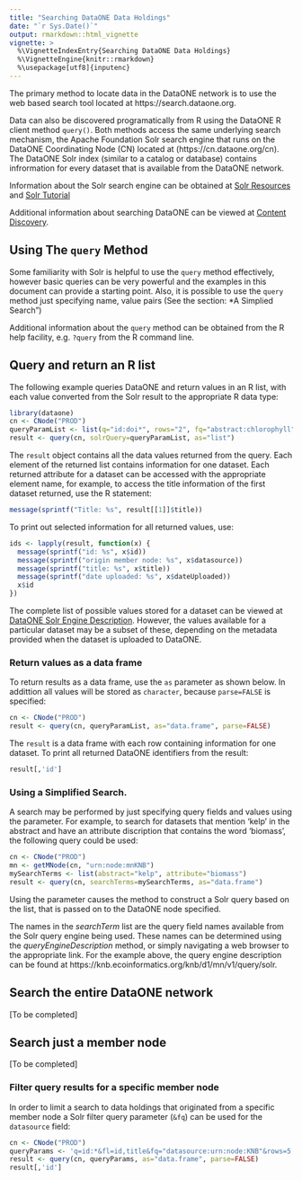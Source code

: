 ```yaml
---
title: "Searching DataONE Data Holdings"
date: "`r Sys.Date()`"
output: rmarkdown::html_vignette
vignette: >
  %\VignetteIndexEntry{Searching DataONE Data Holdings}
  %\VignetteEngine{knitr::rmarkdown}
  %\usepackage[utf8]{inputenc}
---
```


The primary method to locate data in the DataONE network is to use the web based search tool located at https://search.dataone.org.

Data can also be discovered programatically from R using the DataONE R client method `query()`. Both methods access the same
underlying search mechanism, the Apache Foundation Solr search engine that runs on the DataONE Coordinating Node (CN) located at
(https://cn.dataone.org/cn). The DataONE Solr index (similar to a catalog or database) contains infrormation for every dataset that is available from 
the DataONE network. 

Information about the Solr search engine can be obtained at [Solr Resources](http://lucene.apache.org/solr/resources.html) and 
[Solr Tutorial](http://www.solrtutorial.com)

Additional information about searching DataONE can be viewed at [Content Discovery](https://mule1.dataone.org/ArchitectureDocs-current/design/SearchMetadata.html).

## Using The `query` Method

Some familiarity with Solr is helpful to use the `query` method
effectively, however basic queries can be very powerful and the examples in this document can provide a starting point. Also, it is possible to use the `query` method just specifying name, value pairs (See the section: *A Simplied Search")


Additional information about the `query` method can be obtained from the R help facility, e.g. `?query` from the R command line.

## Query and return an R list

The following example queries DataONE and return values in an R list, with each value converted from the Solr result to the appropriate R data type: 

```r
library(dataone)
cn <- CNode("PROD")
queryParamList <- list(q="id:doi*", rows="2", fq="abstract:chlorophyll", fl="id,title,dateUploaded,abstract,datasource,size")
result <- query(cn, solrQuery=queryParamList, as="list")
```

The `result` object contains all the data values returned from the query. Each element of the returned list contains information
for one dataset. Each returned attribute for a dataset can be accessed with the appropriate element name, for example, to 
access the title information of the first dataset returned, use the R statement:

```r
message(sprintf("Title: %s", result[[1]]$title))
```

To print out selected information for all returned values, use:

```r
ids <- lapply(result, function(x) {
  message(sprintf("id: %s", x$id))
  message(sprintf("origin member node: %s", x$datasource))
  message(sprintf("title: %s", x$title))
  message(sprintf("date uploaded: %s", x$dateUploaded))
  x$id
})
```
  
The complete list of possible values stored for a dataset can be viewed at [DataONE Solr Engine Description](https://cn.dataone.org/cn/v1/query/solr). However,
the values available for a particular dataset may be a subset of these, depending on the metadata provided when the dataset is uploaded to DataONE.

### Return values as a data frame
To return results as a data frame, use the `as` parameter as shown below. In addittion all values will be stored as `character`, because `parse=FALSE` is specified:

```r
cn <- CNode("PROD")
result <- query(cn, queryParamList, as="data.frame", parse=FALSE)
```

The `result` is a data frame with each row containing information for one dataset. To print all returned DataONE identifiers from the result:
  
```r
result[,'id']
```

### Using a Simplified Search.
A search may be performed by just specifying query fields and values using the \code{'searchTerms'} parameter.
For example, to search for datasets that mention 'kelp' in the abstract and have an attribute discription that contains the word 'biomass', the following query could be used:
```r
cn <- CNode("PROD")
mn <- getMNode(cn, "urn:node:mnKNB")
mySearchTerms <- list(abstract="kelp", attribute="biomass")
result <- query(cn, searchTerms=mySearchTerms, as="data.frame")
```

Using the \code{'searchTerms'} parameter causes the \code{'query'} method to construct a Solr query 
based on the list, that is passed on to the DataONE node specified.

The names in the *searchTerm* list are the query field names available from the Solr query engine
being used. These names can be determined using the *queryEngineDescription* method, or simply
navigating a web browser to the appropriate link. For the example above, the query engine
description can be found at https://knb.ecoinformatics.org/knb/d1/mn/v1/query/solr.

## Search the entire DataONE network
[To be completed]

## Search just a member node
[To be completed]

### Filter query results for a specific member node
In order to limit a search to data holdings that originated from a specific member node a Solr filter query parameter (`&fq`) can be used
for the `datasource` field:

```r
cn <- CNode("PROD")
queryParams <- 'q=id:*&fl=id,title&fq="datasource:urn:node:KNB"&rows=5'
result <- query(cn, queryParams, as="data.frame", parse=FALSE)
result[,'id']
```
  
